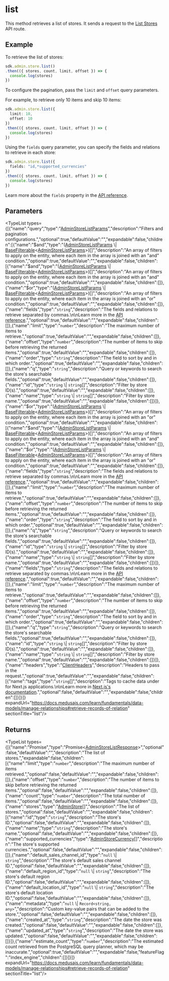 
# list

This method retrieves a list of stores. It sends a request to the
[List Stores](https://docs.medusajs.com/api/admin#stores\_getstores)
API route.

## Example

To retrieve the list of stores:

```ts
sdk.admin.store.list()
.then(({ stores, count, limit, offset }) => {
  console.log(stores)
})
```

To configure the pagination, pass the `limit` and `offset` query parameters.

For example, to retrieve only 10 items and skip 10 items:

```ts
sdk.admin.store.list({
  limit: 10,
  offset: 10
})
.then(({ stores, count, limit, offset }) => {
  console.log(stores)
})
```

Using the `fields` query parameter, you can specify the fields and relations to retrieve
in each store:

```ts
sdk.admin.store.list({
  fields: "id,*supported_currencies"
})
.then(({ stores, count, limit, offset }) => {
  console.log(stores)
})
```

Learn more about the `fields` property in the [API reference](https://docs.medusajs.com/api/admin#select-fields-and-relations).

## Parameters

<TypeList types={[{"name":"query","type":"[AdminStoreListParams](../../../../../types/HttpTypes/interfaces/types.HttpTypes.AdminStoreListParams/page.mdx)","description":"Filters and pagination configurations.","optional":true,"defaultValue":"","expandable":false,"children":[{"name":"$and","type":"([AdminStoreListParams](../../../../../types/HttpTypes/interfaces/types.HttpTypes.AdminStoreListParams/page.mdx) \\| [BaseFilterable](../../../../../types/DAL/interfaces/types.DAL.BaseFilterable/page.mdx)&#60;[AdminStoreListParams](../../../../../types/HttpTypes/interfaces/types.HttpTypes.AdminStoreListParams/page.mdx)&#62;)[]","description":"An array of filters to apply on the entity, where each item in the array is joined with an \"and\" condition.","optional":true,"defaultValue":"","expandable":false,"children":[{"name":"$and","type":"([AdminStoreListParams](../../../../../types/HttpTypes/interfaces/types.HttpTypes.AdminStoreListParams/page.mdx) \\| [BaseFilterable](../../../../../types/DAL/interfaces/types.DAL.BaseFilterable/page.mdx)&#60;[AdminStoreListParams](../../../../../types/HttpTypes/interfaces/types.HttpTypes.AdminStoreListParams/page.mdx)&#62;)[]","description":"An array of filters to apply on the entity, where each item in the array is joined with an \"and\" condition.","optional":true,"defaultValue":"","expandable":false,"children":[]},{"name":"$or","type":"([AdminStoreListParams](../../../../../types/HttpTypes/interfaces/types.HttpTypes.AdminStoreListParams/page.mdx) \\| [BaseFilterable](../../../../../types/DAL/interfaces/types.DAL.BaseFilterable/page.mdx)&#60;[AdminStoreListParams](../../../../../types/HttpTypes/interfaces/types.HttpTypes.AdminStoreListParams/page.mdx)&#62;)[]","description":"An array of filters to apply on the entity, where each item in the array is joined with an \"or\" condition.","optional":true,"defaultValue":"","expandable":false,"children":[]},{"name":"fields","type":"`string`","description":"The fields and relations to retrieve separated by commas.\n\nLearn more in the [API reference](https://docs.medusajs.com/api/store#select-fields-and-relations).","optional":true,"defaultValue":"","expandable":false,"children":[]},{"name":"limit","type":"`number`","description":"The maximum number of items to retrieve.","optional":true,"defaultValue":"","expandable":false,"children":[]},{"name":"offset","type":"`number`","description":"The number of items to skip before retrieving the returned items.","optional":true,"defaultValue":"","expandable":false,"children":[]},{"name":"order","type":"`string`","description":"The field to sort by and in which order.","optional":true,"defaultValue":"","expandable":false,"children":[]},{"name":"q","type":"`string`","description":"Query or keywords to search the store's searchable fields.","optional":true,"defaultValue":"","expandable":false,"children":[]},{"name":"id","type":"`string` \\| `string`[]","description":"Filter by store ID(s).","optional":true,"defaultValue":"","expandable":false,"children":[]},{"name":"name","type":"`string` \\| `string`[]","description":"Filter by store name.","optional":true,"defaultValue":"","expandable":false,"children":[]}]},{"name":"$or","type":"([AdminStoreListParams](../../../../../types/HttpTypes/interfaces/types.HttpTypes.AdminStoreListParams/page.mdx) \\| [BaseFilterable](../../../../../types/DAL/interfaces/types.DAL.BaseFilterable/page.mdx)&#60;[AdminStoreListParams](../../../../../types/HttpTypes/interfaces/types.HttpTypes.AdminStoreListParams/page.mdx)&#62;)[]","description":"An array of filters to apply on the entity, where each item in the array is joined with an \"or\" condition.","optional":true,"defaultValue":"","expandable":false,"children":[{"name":"$and","type":"([AdminStoreListParams](../../../../../types/HttpTypes/interfaces/types.HttpTypes.AdminStoreListParams/page.mdx) \\| [BaseFilterable](../../../../../types/DAL/interfaces/types.DAL.BaseFilterable/page.mdx)&#60;[AdminStoreListParams](../../../../../types/HttpTypes/interfaces/types.HttpTypes.AdminStoreListParams/page.mdx)&#62;)[]","description":"An array of filters to apply on the entity, where each item in the array is joined with an \"and\" condition.","optional":true,"defaultValue":"","expandable":false,"children":[]},{"name":"$or","type":"([AdminStoreListParams](../../../../../types/HttpTypes/interfaces/types.HttpTypes.AdminStoreListParams/page.mdx) \\| [BaseFilterable](../../../../../types/DAL/interfaces/types.DAL.BaseFilterable/page.mdx)&#60;[AdminStoreListParams](../../../../../types/HttpTypes/interfaces/types.HttpTypes.AdminStoreListParams/page.mdx)&#62;)[]","description":"An array of filters to apply on the entity, where each item in the array is joined with an \"or\" condition.","optional":true,"defaultValue":"","expandable":false,"children":[]},{"name":"fields","type":"`string`","description":"The fields and relations to retrieve separated by commas.\n\nLearn more in the [API reference](https://docs.medusajs.com/api/store#select-fields-and-relations).","optional":true,"defaultValue":"","expandable":false,"children":[]},{"name":"limit","type":"`number`","description":"The maximum number of items to retrieve.","optional":true,"defaultValue":"","expandable":false,"children":[]},{"name":"offset","type":"`number`","description":"The number of items to skip before retrieving the returned items.","optional":true,"defaultValue":"","expandable":false,"children":[]},{"name":"order","type":"`string`","description":"The field to sort by and in which order.","optional":true,"defaultValue":"","expandable":false,"children":[]},{"name":"q","type":"`string`","description":"Query or keywords to search the store's searchable fields.","optional":true,"defaultValue":"","expandable":false,"children":[]},{"name":"id","type":"`string` \\| `string`[]","description":"Filter by store ID(s).","optional":true,"defaultValue":"","expandable":false,"children":[]},{"name":"name","type":"`string` \\| `string`[]","description":"Filter by store name.","optional":true,"defaultValue":"","expandable":false,"children":[]}]},{"name":"fields","type":"`string`","description":"The fields and relations to retrieve separated by commas.\n\nLearn more in the [API reference](https://docs.medusajs.com/api/store#select-fields-and-relations).","optional":true,"defaultValue":"","expandable":false,"children":[]},{"name":"limit","type":"`number`","description":"The maximum number of items to retrieve.","optional":true,"defaultValue":"","expandable":false,"children":[]},{"name":"offset","type":"`number`","description":"The number of items to skip before retrieving the returned items.","optional":true,"defaultValue":"","expandable":false,"children":[]},{"name":"order","type":"`string`","description":"The field to sort by and in which order.","optional":true,"defaultValue":"","expandable":false,"children":[]},{"name":"q","type":"`string`","description":"Query or keywords to search the store's searchable fields.","optional":true,"defaultValue":"","expandable":false,"children":[]},{"name":"id","type":"`string` \\| `string`[]","description":"Filter by store ID(s).","optional":true,"defaultValue":"","expandable":false,"children":[]},{"name":"name","type":"`string` \\| `string`[]","description":"Filter by store name.","optional":true,"defaultValue":"","expandable":false,"children":[]}]},{"name":"headers","type":"[ClientHeaders](../../../types/js_sdk.admin.ClientHeaders/page.mdx)","description":"Headers to pass in the request.","optional":true,"defaultValue":"","expandable":false,"children":[{"name":"tags","type":"`string`[]","description":"Tags to cache data under for Next.js applications.\n\nLearn more in [Next.js's documentation](https://nextjs.org/docs/app/building-your-application/caching#fetch-optionsnexttags-and-revalidatetag).","optional":false,"defaultValue":"","expandable":false,"children":[]}]}]} expandUrl="https://docs.medusajs.com/learn/fundamentals/data-models/manage-relationships#retrieve-records-of-relation" sectionTitle="list"/>

## Returns

<TypeList types={[{"name":"Promise","type":"Promise&#60;[AdminStoreListResponse](../../../../../types/HttpTypes/interfaces/types.HttpTypes.AdminStoreListResponse/page.mdx)&#62;","optional":false,"defaultValue":"","description":"The list of stores.","expandable":false,"children":[{"name":"limit","type":"`number`","description":"The maximum number of items retrieved.","optional":false,"defaultValue":"","expandable":false,"children":[]},{"name":"offset","type":"`number`","description":"The number of items to skip before retrieving the returned items.","optional":false,"defaultValue":"","expandable":false,"children":[]},{"name":"count","type":"`number`","description":"The total number of items.","optional":false,"defaultValue":"","expandable":false,"children":[]},{"name":"stores","type":"[AdminStore](../../../../../types/HttpTypes/interfaces/types.HttpTypes.AdminStore/page.mdx)[]","description":"The list of stores.","optional":false,"defaultValue":"","expandable":false,"children":[{"name":"id","type":"`string`","description":"The store's ID.","optional":false,"defaultValue":"","expandable":false,"children":[]},{"name":"name","type":"`string`","description":"The store's name.","optional":false,"defaultValue":"","expandable":false,"children":[]},{"name":"supported_currencies","type":"[AdminStoreCurrency](../../../../../types/HttpTypes/interfaces/types.HttpTypes.AdminStoreCurrency/page.mdx)[]","description":"The store's supported currencies.","optional":false,"defaultValue":"","expandable":false,"children":[]},{"name":"default_sales_channel_id","type":"`null` \\| `string`","description":"The store's default sales channel ID.","optional":false,"defaultValue":"","expandable":false,"children":[]},{"name":"default_region_id","type":"`null` \\| `string`","description":"The store's default region ID.","optional":false,"defaultValue":"","expandable":false,"children":[]},{"name":"default_location_id","type":"`null` \\| `string`","description":"The store's default location ID.","optional":false,"defaultValue":"","expandable":false,"children":[]},{"name":"metadata","type":"`null` \\| `Record<string, any>`","description":"Custom key-value pairs that can be added to the store.","optional":false,"defaultValue":"","expandable":false,"children":[]},{"name":"created_at","type":"`string`","description":"The date the store was created.","optional":false,"defaultValue":"","expandable":false,"children":[]},{"name":"updated_at","type":"`string`","description":"The date the store was updated.","optional":false,"defaultValue":"","expandable":false,"children":[]}]},{"name":"estimate_count","type":"`number`","description":"The estimated count retrieved from the PostgreSQL query planner, which may be inaccurate.","optional":true,"defaultValue":"","expandable":false,"featureFlag":"index_engine","children":[]}]}]} expandUrl="https://docs.medusajs.com/learn/fundamentals/data-models/manage-relationships#retrieve-records-of-relation" sectionTitle="list"/>
